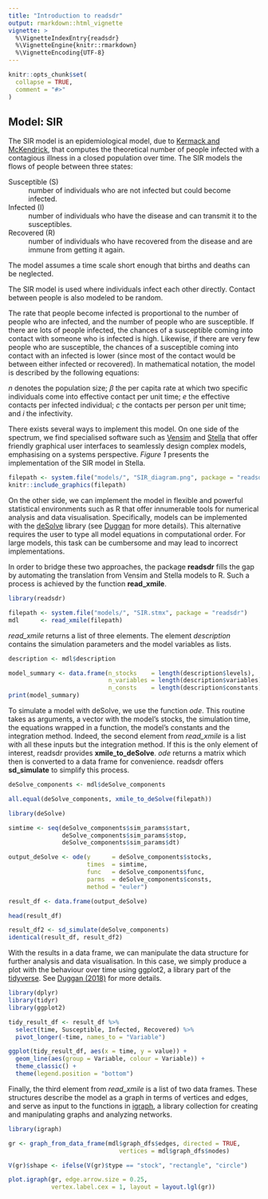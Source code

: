```yaml
---
title: "Introduction to readsdr"
output: rmarkdown::html_vignette
vignette: >
  %\VignetteIndexEntry{readsdr}
  %\VignetteEngine{knitr::rmarkdown}
  %\VignetteEncoding{UTF-8}
---
```


```r
knitr::opts_chunk$set(
  collapse = TRUE,
  comment = "#>"
)
```

Model: SIR
----------

The SIR model is an epidemiological model, due to [Kermack and McKendrick](https://royalsocietypublishing.org/doi/pdf/10.1098/rspa.1927.0118), 
that computes the theoretical number of people infected with a contagious 
illness in a closed population over time. The SIR models the flows of people 
between three states:

Susceptible (S) 
  : number of individuals who are not infected but could become infected.
  
Infected (I) 
  : number of individuals who have the disease and can transmit it to the 
  susceptibles. 

Recovered (R) 
  : number of individuals who have recovered from the disease and are immune 
  from getting it again.
  

The model assumes a time scale short enough that births and deaths can be 
neglected.

The SIR model is used where individuals infect each other directly. Contact 
between people is also modeled to be random.

The rate that people become infected is proportional to the number of people who
are infected, and the number of people who are susceptible. If there are lots of
people infected, the chances of a susceptible coming into contact with someone 
who is infected is high. Likewise, if there are very few people who are 
susceptible, the chances of a susceptible coming into contact with an infected 
is lower (since most of the contact would be between either infected or 
recovered). In mathematical notation, the model is described by the following
equations:

\begin{equation}
  \frac{dS}{dt} = -\beta SI
\end{equation}

\begin{equation}
  \frac{dI}{dt} = \beta SI - \frac{I}{rd}
\end{equation}

\begin{equation}
  \frac{dR}{dt} = \frac{I}{rd}
\end{equation}

\begin{equation}
  \beta = \frac{e}{n}
\end{equation}

\begin{equation}
  e = c \times i
\end{equation}

$n$ denotes the population size; $\beta$ the per capita rate at which two 
specific individuals come into effective contact per unit time; $e$ the 
effective contacts per infected individual; $c$ the contacts per person per 
unit time; and $i$ the infectivity. 

There exists several ways to implement this model. On one side of the spectrum,
we find specialised software such as [Vensim](https://www.vensim.com/) and 
[Stella](https://www.iseesystems.com/store/products/stella-architect.aspx) that 
offer friendly graphical user interfaces to seamlessly design complex models, 
emphasising on a systems perspective. _Figure 1_ presents the implementation of
the SIR model in Stella.


```r
filepath <- system.file("models/", "SIR_diagram.png", package = "readsdr")
knitr::include_graphics(filepath)
```



On the other side, we can implement the model in flexible and powerful 
statistical environments such as R that offer innumerable tools for numerical 
analysis and data visualisation. Specifically, models can be implemented with 
the [deSolve](https://www.jstatsoft.org/article/view/v033i09) library (see 
[Duggan](https://www.springer.com/gp/book/9783319340418) for more details).
This alternative requires the user to type all model equations in computational
order. For large models, this task can be cumbersome and may lead to incorrect
implementations.

In order to bridge these two approaches, the package **readsdr** fills the gap
by automating the translation from Vensim and Stella models to R. Such a process
is achieved by the function **read_xmile**.


```r
library(readsdr)

filepath <- system.file("models/", "SIR.stmx", package = "readsdr")
mdl      <- read_xmile(filepath) 
```

_read_xmile_ returns a list of three elements. The element _description_ 
contains the simulation parameters and the model variables as lists. 

```r
description <- mdl$description

model_summary <- data.frame(n_stocks    = length(description$levels),
                            n_variables = length(description$variables),
                            n_consts    = length(description$constants))
print(model_summary)
```

To simulate a model with deSolve, we use the function _ode_. This routine
takes as arguments, a vector with the model's stocks, the simulation time,
the equations wrapped in a function, the model's constants and the integration
method. Indeed, the second element from _read_xmile_ is a list with all these
inputs but the integration method. If this is the only element of interest,
readsdr provides **xmile_to_deSolve**. _ode_ returns a matrix which then is 
converted to a data frame for convenience. readsdr offers **sd_simulate** to 
simplify this process.


```r
deSolve_components <- mdl$deSolve_components

all.equal(deSolve_components, xmile_to_deSolve(filepath))

library(deSolve)

simtime <- seq(deSolve_components$sim_params$start,
               deSolve_components$sim_params$stop,
               deSolve_components$sim_params$dt)

output_deSolve <- ode(y      = deSolve_components$stocks,
                      times  = simtime,
                      func   = deSolve_components$func,
                      parms  = deSolve_components$consts, 
                      method = "euler")

result_df <- data.frame(output_deSolve)

head(result_df)

result_df2 <- sd_simulate(deSolve_components)
identical(result_df, result_df2)
```

With the results in a data frame, we can manipulate the data structure for 
further analysis and data visualisation. In this case, we simply produce a plot
with the behaviour over time using ggplot2, a library part of the [tidyverse](https://www.tidyverse.org/).
See [Duggan (2018)](https://onlinelibrary.wiley.com/doi/abs/10.1002/sdr.1600) for
more details.

```r
library(dplyr)
library(tidyr)
library(ggplot2)

tidy_result_df <- result_df %>% 
  select(time, Susceptible, Infected, Recovered) %>%
  pivot_longer(-time, names_to = "Variable") 

ggplot(tidy_result_df, aes(x = time, y = value)) +
  geom_line(aes(group = Variable, colour = Variable)) +
  theme_classic() +
  theme(legend.position = "bottom")
```

Finally, the third element from _read_xmile_ is a list of two data frames. 
These structures describe the model as a graph in terms of vertices and edges,
and serve as input to the functions in [igraph](https://igraph.org/), a library 
collection for creating and manipulating graphs and analyzing networks.

```r
library(igraph)

gr <- graph_from_data_frame(mdl$graph_dfs$edges, directed = TRUE, 
                               vertices = mdl$graph_dfs$nodes)

V(gr)$shape <- ifelse(V(gr)$type == "stock", "rectangle", "circle")

plot.igraph(gr, edge.arrow.size = 0.25,
            vertex.label.cex = 1, layout = layout.lgl(gr))
```

